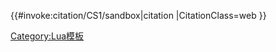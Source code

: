 <includeonly>{{#invoke:citation/CS1/sandbox|citation
|CitationClass=web
}}</includeonly><noinclude>
{{documentation|content=

'''Template:Cite_web/new'''使用[[Module:Citation/CS1/sandbox]]页面的[[Lua]]脚本接口格式化以[[wp:CS1|引文格式1]]参数进行的网页引用。
}}

[[Category:Lua模板]]
</noinclude>